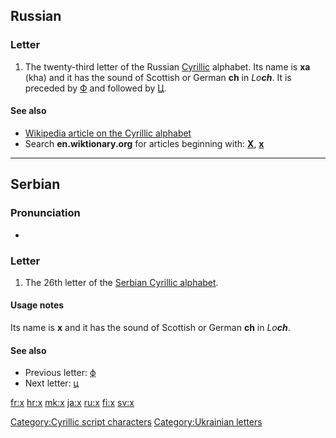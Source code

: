 {{Cyrillic character info|hex=445|name=CYRILLIC SMALL LETTER HA}}
{{also|Appendix:Variations of "x"}}
==Russian==

===Letter===
{{infl|ru|letter|lower case||upper case|Х}}

# The twenty-third letter of the Russian [[Cyrillic]] alphabet. Its name is '''ха''' (kha) and it has the sound of Scottish or German '''ch''' in ''Lo'''ch'''''. It is preceded by [[ф|Ф]] and followed by [[ц|Ц]].

====See also====
* [[w:Cyrillic alphabet|Wikipedia article on the Cyrillic alphabet]]
* Search '''en.wiktionary.org''' for articles beginning with: '''[http://en.wiktionary.org/w/index.php?title=Special%3AAllpages&from=%D0%A5&namespace=0 Х]''', '''[http://en.wiktionary.org/w/index.php?title=Special%3AAllpages&from=%D1%85&namespace=0 х]'''

----

==Serbian==

===Pronunciation===
* {{qualifier|phoneme}} {{IPA|/x/|lang=sr}}

===Letter===
{{infl|sr|letter|lower case||upper case|Х}}

# The 26th letter of the [[Serbian Cyrillic alphabet]].

====Usage notes====
Its name is '''х''' and it has the sound of Scottish or German '''ch''' in ''Lo'''ch'''''.

====See also====
* Previous letter: [[ф#Serbian|ф]]
* Next letter: [[ц#Serbian|ц]]

[[Category:Cyrillic script characters]]
[[Category:Ukrainian letters]]

[[fr:х]]
[[hr:х]]
[[mk:х]]
[[ja:х]]
[[ru:х]]
[[fi:х]]
[[sv:х]]